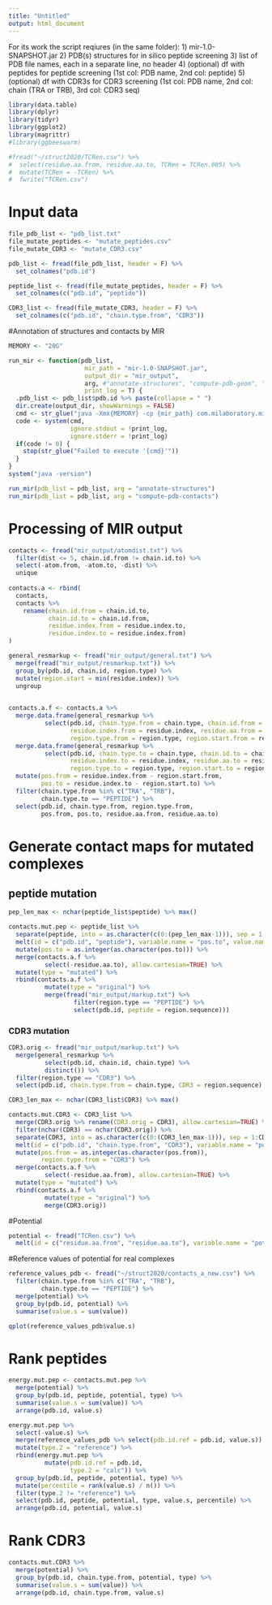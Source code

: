 ```yaml
---
title: "Untitled"
output: html_document
---
```


For its work the script reqiures (in the same folder):
1) mir-1.0-SNAPSHOT.jar
2) PDB(s) structures for in silico peptide screening 
3) list of PDB file names, each in a separate line, no header
4) (optional) df with peptides for peptide screening (1st col: PDB name, 2nd col: peptide)
5) (optional) df with CDR3s for CDR3 screening (1st col: PDB name, 2nd col: chain (TRA or TRB), 3rd col: CDR3 seq)

```r
library(data.table)
library(dplyr)
library(tidyr)
library(ggplot2)
library(magrittr)
#library(ggbeeswarm)
```

```r
#fread("~/struct2020/TCRen.csv") %>% 
#  select(residue.aa.from, residue.aa.to, TCRen = TCRen.005) %>% 
#  mutate(TCRen = -TCRen) %>% 
#  fwrite("TCRen.csv")
```

# Input data
```r
file_pdb_list <- "pdb_list.txt"
file_mutate_peptides <- "mutate_peptides.csv"
file_mutate_CDR3 <- "mutate_CDR3.csv"

pdb_list <- fread(file_pdb_list, header = F) %>% 
  set_colnames("pdb.id")

peptide_list <- fread(file_mutate_peptides, header = F) %>% 
  set_colnames(c("pdb.id", "peptide"))

CDR3_list <- fread(file_mutate_CDR3, header = F) %>% 
  set_colnames(c("pdb.id", "chain.type.from", "CDR3"))
```

#Annotation of structures and contacts by MIR
```r
MEMORY <- "20G"

run_mir <- function(pdb_list,
                     mir_path = "mir-1.0-SNAPSHOT.jar", 
                     output_dir = "mir_output",
                     arg, #"annotate-structures", "compute-pdb-geom", "compute-pdb-contacts"
                     print_log = T) {
  .pdb_list <- pdb_list$pdb.id %>% paste(collapse = " ")
  dir.create(output_dir, showWarnings = FALSE)
  cmd <- str_glue("java -Xmx{MEMORY} -cp {mir_path} com.milaboratory.mir.scripts.Examples {arg} -I {.pdb_list} -O ./{output_dir}/")
  code <- system(cmd,
                 ignore.stdout = !print_log, 
                 ignore.stderr = !print_log)
  if(code != 0) {
    stop(str_glue("Failed to execute '{cmd}'"))
  }
}
system("java -version")
```

```r
run_mir(pdb_list = pdb_list, arg = "annotate-structures")
run_mir(pdb_list = pdb_list, arg = "compute-pdb-contacts")
```

# Processing of MIR output
```r
contacts <- fread("mir_output/atomdist.txt") %>%
  filter(dist <= 5, chain.id.from != chain.id.to) %>%
  select(-atom.from, -atom.to, -dist) %>%
  unique
  
contacts.a <- rbind(
  contacts,
  contacts %>% 
    rename(chain.id.from = chain.id.to,
           chain.id.to = chain.id.from,
           residue.index.from = residue.index.to,
           residue.index.to = residue.index.from)
)

general_resmarkup <- fread("mir_output/general.txt") %>% 
  merge(fread("mir_output/resmarkup.txt")) %>% 
  group_by(pdb.id, chain.id, region.type) %>% 
  mutate(region.start = min(residue.index)) %>% 
  ungroup 
  

contacts.a.f <- contacts.a %>% 
  merge.data.frame(general_resmarkup %>% 
          select(pdb.id, chain.type.from = chain.type, chain.id.from = chain.id,
                 residue.index.from = residue.index, residue.aa.from = residue.aa,
                 region.type.from = region.type, region.start.from = region.start)) %>% 
  merge.data.frame(general_resmarkup %>% 
          select(pdb.id, chain.type.to = chain.type, chain.id.to = chain.id, 
                 residue.index.to = residue.index, residue.aa.to = residue.aa,
                 region.type.to = region.type, region.start.to = region.start)) %>% 
  mutate(pos.from = residue.index.from - region.start.from,
         pos.to = residue.index.to - region.start.to) %>% 
  filter(chain.type.from %in% c("TRA", "TRB"),
         chain.type.to == "PEPTIDE") %>% 
  select(pdb.id, chain.type.from, region.type.from, 
         pos.from, pos.to, residue.aa.from, residue.aa.to)
```


# Generate contact maps for mutated complexes

## peptide mutation
```r
pep_len_max <- nchar(peptide_list$peptide) %>% max()

contacts.mut.pep <- peptide_list %>% 
  separate(peptide, into = as.character(c(0:(pep_len_max-1))), sep = 1:pep_len_max, remove = F) %>% 
  melt(id = c("pdb.id", "peptide"), variable.name = "pos.to", value.name = "residue.aa.to") %>%
  mutate(pos.to = as.integer(as.character(pos.to))) %>% 
  merge(contacts.a.f %>% 
          select(-residue.aa.to), allow.cartesian=TRUE) %>% 
  mutate(type = "mutated") %>% 
  rbind(contacts.a.f %>% 
          mutate(type = "original") %>% 
          merge(fread("mir_output/markup.txt") %>% 
                  filter(region.type == "PEPTIDE") %>% 
                  select(pdb.id, peptide = region.sequence)))
```

### CDR3 mutation
```r
CDR3.orig <- fread("mir_output/markup.txt") %>% 
  merge(general_resmarkup %>% 
          select(pdb.id, chain.id, chain.type) %>% 
          distinct()) %>% 
  filter(region.type == "CDR3") %>% 
  select(pdb.id, chain.type.from = chain.type, CDR3 = region.sequence)

CDR3_len_max <- nchar(CDR3_list$CDR3) %>% max()

contacts.mut.CDR3 <- CDR3_list %>% 
  merge(CDR3.orig %>% rename(CDR3.orig = CDR3), allow.cartesian=TRUE) %>% 
  filter(nchar(CDR3) == nchar(CDR3.orig)) %>% 
  separate(CDR3, into = as.character(c(0:(CDR3_len_max-1))), sep = 1:CDR3_len_max, remove = F) %>% 
  melt(id = c("pdb.id", "chain.type.from", "CDR3"), variable.name = "pos.from", value.name = "residue.aa.from") %>% 
  mutate(pos.from = as.integer(as.character(pos.from)),
         region.type.from = "CDR3") %>% 
  merge(contacts.a.f %>% 
          select(-residue.aa.from), allow.cartesian=TRUE) %>% 
  mutate(type = "mutated") %>% 
  rbind(contacts.a.f %>% 
          mutate(type = "original") %>% 
          merge(CDR3.orig))
```


#Potential
```r
potential <- fread("TCRen.csv") %>% 
  melt(id = c("residue.aa.from", "residue.aa.to"), variable.name = "potential")
```

#Reference values of potential for real complexes
```r
reference_values_pdb <- fread("~/struct2020/contacts_a_new.csv") %>% 
  filter(chain.type.from %in% c("TRA", "TRB"),
         chain.type.to == "PEPTIDE") %>% 
  merge(potential) %>% 
  group_by(pdb.id, potential) %>% 
  summarise(value.s = sum(value)) 

qplot(reference_values_pdb$value.s)
```

# Rank peptides
```r
energy.mut.pep <- contacts.mut.pep %>% 
  merge(potential) %>% 
  group_by(pdb.id, peptide, potential, type) %>% 
  summarise(value.s = sum(value)) %>% 
  arrange(pdb.id, value.s)

energy.mut.pep %>% 
  select(-value.s) %>% 
  merge(reference_values_pdb %>% select(pdb.id.ref = pdb.id, value.s)) %>% 
  mutate(type.2 = "reference") %>% 
  rbind(energy.mut.pep %>% 
          mutate(pdb.id.ref = pdb.id,
                 type.2 = "calc")) %>% 
  group_by(pdb.id, peptide, potential, type) %>% 
  mutate(percentile = rank(value.s) / n()) %>% 
  filter(type.2 != "reference") %>% 
  select(pdb.id, peptide, potential, type, value.s, percentile) %>% 
  arrange(pdb.id, potential, value.s)
```

# Rank CDR3
```r
contacts.mut.CDR3 %>% 
  merge(potential) %>% 
  group_by(pdb.id, chain.type.from, potential, type) %>% 
  summarise(value.s = sum(value)) %>% 
  arrange(pdb.id, chain.type.from, value.s)
```



